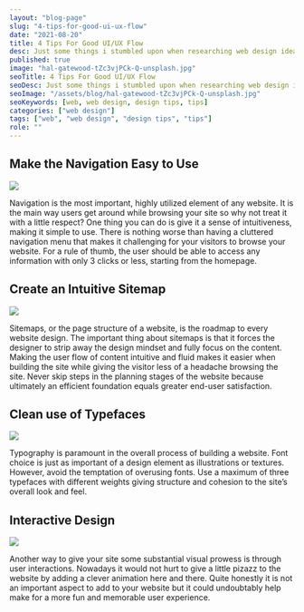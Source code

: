 ```yaml
---
layout: "blog-page"
slug: "4-tips-for-good-ui-ux-flow"
date: "2021-08-20"
title: 4 Tips For Good UI/UX Flow
desc: Just some things i stumbled upon when researching web design ideas online.
published: true
image: "hal-gatewood-tZc3vjPCk-Q-unsplash.jpg"
seoTitle: 4 Tips For Good UI/UX Flow
seoDesc: Just some things i stumbled upon when researching web design ideas online.
seoImage: "/assets/blog/hal-gatewood-tZc3vjPCk-Q-unsplash.jpg"
seoKeywords: [web, web design, design tips, tips]
categories: ["web design"]
tags: ["web", "web design", "design tips", "tips"]
role: ""
---
```


## Make the Navigation Easy to Use

![](/assets/blog/ezgif-6-6e38dc332556.gif)

Navigation is the most important, highly utilized element of any website. It is the main way users get around while browsing your site so why not treat it with a little respect? One thing you can do is give it a sense of intuitiveness, making it simple to use. There is nothing worse than having a cluttered navigation menu that makes it challenging for your visitors to browse your website. For a rule of thumb, the user should be able to access any information with only 3 clicks or less, starting from the homepage.

## Create an Intuitive Sitemap

![](/assets/blog/0_q141G_nUIT2PRGNO.png)

Sitemaps, or the page structure of a website, is the roadmap to every website design. The important thing about sitemaps is that it forces the designer to strip away the design mindset and fully focus on the content. Making the user flow of content intuitive and fluid makes it easier when building the site while giving the visitor less of a headache browsing the site. Never skip steps in the planning stages of the website because ultimately an efficient foundation equals greater end-user satisfaction.

## Clean use of Typefaces

![](/assets/blog/0_ifyzUZPsy6-LYkXE.png)

Typography is paramount in the overall process of building a website. Font choice is just as important of a design element as illustrations or textures. However, avoid the temptation of overusing fonts. Use a maximum of three typefaces with different weights giving structure and cohesion to the site’s overall look and feel.

## Interactive Design

![](/assets/blog/79ec2be5-0511-45b6-84ab-546001a87c42.gif)

Another way to give your site some substantial visual prowess is through user interactions. Nowadays it would not hurt to give a little pizazz to the website by adding a clever animation here and there. Quite honestly it is not an important aspect to add to your website but it could undoubtably help make for a more fun and memorable user experience.
